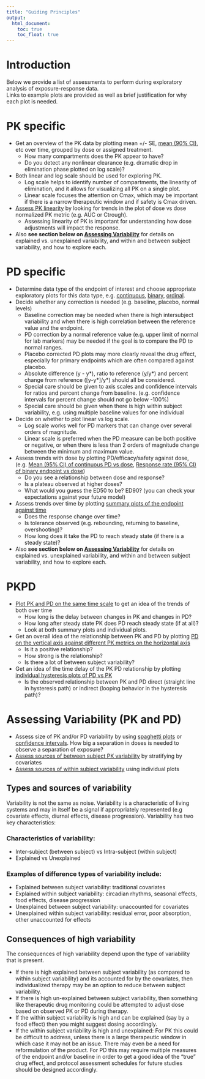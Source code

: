 ```yaml
---
title: "Guiding Principles"
output: 
  html_document:
    toc: true
    toc_float: true
---
```


# Introduction
Below we provide a list of assessments to perform during exploratory analysis of exposure-response data.  
Links to example plots are provided as well as brief justification for why each plot is needed.

# PK specific
  * Get an overview of the PK data by plotting mean +/- SE, [mean (90% CI)](Multiple_Ascending_Dose_PK.html#concentration_over_time,_colored_by_dose,_mean_+-_95%_ci), etc over time, grouped by dose or assigned treatment.
    * How many compartments does the PK appear to have? 
    * Do you detect any nonlinear clearance (e.g. dramatic drop in elimination phase plotted on log scale)?
  * Both linear and log scale should be used for exploring PK.  
    * Log scale helps to identify number of compartments, the linearity of elimination, and it allows for visualizing all PK on a single plot.
    * Linear scale focuses the attention on Cmax, which may be important if there is a narrow therapeutic window and if safety is Cmax driven.
  * [Assess PK linearity](Single_Ascending_Dose_PK.html#nca_of_dose_normalized_auc_vs_dose) by looking for trends in the plot of dose vs dose normalized PK metric (e.g. AUC or Ctrough).
    * Assessing linearity of PK is important for understanding how dose adjustments will impact the response.
  * Also **see section below on [Assessing Variability](#assessing_variability_(pk_and_pd))** for details on explained vs. unexplained variability, and within and between subject variability, and how to explore each.

# PD specific
  * Determine data type of the endpoint of interest and choose appropriate exploratory plots for this data type, e.g. [continuous](Multiple_Ascending_Dose_PD_continuous.html), [binary](Multiple_Ascending_Dose_PD_binary.html), [ordinal](Multiple_Ascending_Dose_PD_ordinal.html).
  * Decide whether any correction is needed (e.g. baseline, placebo, normal levels)
    * Baseline correction may be needed when there is high intersubject variability and when there is high correlation between the reference value and the endpoint.  
    * PD correction by a normal reference value (e.g. upper limit of normal for lab markers) may be needed if the goal is to compare the PD to normal ranges.
    * Placebo corrected PD plots may more clearly reveal the drug effect, especially for primary endpoints which are often compared against placebo.
    * Absolute difference (y - y\*), ratio to reference (y/y\*) and percent change from reference ([y-y\*]/y\*) should all be considered.
    * Special care should be given to axis scales and confidence intervals for ratios and percent change from baseline. (e.g. confidence intervals for percent change should not go below -100%) 
    * Special care should be given when there is high within subject variability, e.g. using multiple baseline values for one individual
  * Decide on whether to plot linear vs log scale.
    * Log scale works well for PD markers that can change over several orders of magnitude.
    * Linear scale is preferred when the PD measure can be both positive or negative, or when there is less than 2 orders of magnitude change between the minimum and maximum value.
  * Assess trends with dose by plotting PD/efficacy/safety against dose, (e.g. [Mean (95% CI) of continuous PD vs dose](Multiple_Ascending_Dose_PD_continuous.html#explore_covariate_effects_on_pd), [Response rate (95% CI) of binary endpoint vs dose](Multiple_Ascending_Dose_PD_binary.html#responder_rate_(95%_ci)_by_dose,_for_endpoint_of_interest))
    * Do you see a relationship between dose and response?
    * Is a plateau observed at higher doses?
    * What would you guess the ED50 to be? ED90? (you can check your expectations against your future model)
  * Assess trends over time by plotting [summary plots of the endpoint against time](Multiple_Ascending_Dose_PD_continuous.html#pd_marker_over_time,_colored_by_dose,_mean_(95%_ci)_percentiles_by_nominal_time)
    * Does the response change over time?
    * Is tolerance observed (e.g. rebounding, returning to baseline, overshooting)?
    * How long does it take the PD to reach steady state (if there is a steady state)?
  * Also **see section below on [Assessing Variability](#assessing_variability_(pk_and_pd))** for details on explained vs. unexplained variability, and within and between subject variability, and how to explore each.
  
# PKPD
  * [Plot PK and PD on the same time scale](Multiple_Ascending_Dose_PKPD_continuous.html#pk_and_pd_marker_over_time,_colored_by_dose,_mean_(95%_ci)_percentiles_by_nominal_time) to get an idea of the trends of both over time 
    * How long is the delay between changes in PK and changes in PD?
    * How long after steady state PK does PD reach steady state (if at all)?
    * Look at both summary plots and individual plots.
  * Get an overall idea of the relationship between PK and PD by plotting [PD on the vertical axis against different PK metrics on the horizontal axis](Multiple_Ascending_Dose_PKPD_binary.html#explore_exposure-response_relationship)
    * Is it a positive relationship? 
    * How strong is the relationship? 
    * Is there a lot of between subject variability?
  * Get an idea of the time delay of the PK PD relationship by plotting [individual hysteresis plots of PD vs PK](Multiple_Ascending_Dose_PKPD_continuous.html#individual_response_vs_exposure_hysteresis_plots)
    * Is the observed relationship between PK and PD direct (straight line in hysteresis path) or indirect (looping behavior in the hysteresis path)?
  
# Assessing Variability (PK and PD)
  * Assess size of PK and/or PD variability by using [spaghetti plots](http://exploratory-graphics-xgx.statwb-dev.eu.novartis.net/Single_Ascending_Dose_PK.html#concentration_over_time,_colored_by_dose,_dots_and_lines_grouped_by_individual) or [confidence intervals](Single_Ascending_Dose_PK.html#concentration_over_time,_colored_by_dose,_mean_+-_95%_ci).  How big a separation in doses is needed to observe a separation of exposure?    
  * [Assess sources of between subject PK variability](Single_Ascending_Dose_PK.html#explore_covariate_effects_on_pk) by stratifying by covariates
  * [Assess sources of within subject variability](Multiple_Ascending_Dose_PK.html#concentration_over_time,_faceted_by_individual,_individual_line_plots_overlaid_on_gray_spaghetti_plots_for_that_dose_group) using individual plots

## Types and sources of variability

Variability is not the same as noise. Variability is a characteristic of living systems and may in itself be a signal if appropriately represented (e.g covariate effects, diurnal effects, disease progression).  Variability has two key characteristics:

### Characteristics of variability:

  * Inter-subject (between subject) vs Intra-subject (within subject)
  * Explained vs Unexplained 
  
### Examples of difference types of variability include:

  * Explained between subject variability: traditional covariates
  * Explained within subject variability: circadian rhythms, seasonal effects, food effects, disease progression
  * Unexplained between subject variability: unaccounted for covariates
  * Unexplained within subject variability: residual error, poor absorption, other unaccounted for effects
  
## Consequences of high variability
The consequences of high variability depend upon the type of variability that is present.    

* If there is high explained between subject variability (as compared to within subject variability) and its accounted for by the covariates, then individualized therapy may be an option to reduce between subject variability.
* If there is high un-explained between subject variability, then something like therapeutic drug monitoring could be attempted to adjust dose based on observed PK or PD during therapy.
* If the within subject variability is high and can be explained (say by a food effect) then you might suggest dosing accordingly.
* If the within subject variability is high and unexplained: For PK this could be difficult to address, unless there is a large therapeutic window in which case it may not be an issue. There may even be a need for reformulation of the product. For PD this may require multiple measures of the endpoint and/or baseline in order to get a good idea of the "true" drug effect, and protocol assessment schedules for future studies should be designed accordingly.
      
